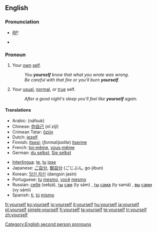 ==English==

===Pronunciation===
{{English reflexive pronouns}}
* ''[[RP]]:'' {{IPA|/jɔːˈself/}}
*{{audio|en-us-yourself.ogg|Audio (US)}}
*:{{rhymes|ɛlf}}

===Pronoun===
{{en-pron|desc=referring to the person being spoken to, previously mentioned|the reflexive case of|you}}

# Your [[own]] [[self]].
#: ''You '''yourself''' know that what you wrote was wrong.''
#: ''Be careful with that fire or you'll burn '''yourself'''.''
# Your [[usual]], [[normal]], or [[true]] self.
#: ''After a good night's sleep you'll feel like '''yourself''' again.''

====Translations====
{{trans-top}}
*Arabic: {{Arab|[[نفسك|نَفْسُك]]}} (náfsuk)
*Chinese: [[你自己]] (nǐ zìjǐ)
*Crimean Tatar: [[özün]]
*Dutch: [[jezelf]]
*Finnish: [[itsesi]]; (''formal/polite'') [[itsenne]]
*French: [[toi-même]], [[vous-même]]
*German: [[du selbst]], [[Sie selbst]]
{{trans-mid}}
*[[Interlingua]]: [[te]], [[tu]] [[ipse]]
*Japanese: [[ご自分]], [[御自分]] (ごじぶん, go-jibun)
*Korean: [[당신 자신]] (dangsin jasin)
*Portuguese: [[tu#Portuguese|tu]] [[mesmo]], [[você]] [[mesmo]]
*Russian: [[себя]] (sebjá), [[ты#Russian|ты]] [[сам#Russian|сам]] (ty sám) {{m}}, [[ты#Russian|ты]] [[сам#Russian|сама]] (ty samá) {{f}}, [[вы#Russian|вы]] [[cam#Russian|сами]] (vy sámi)
*Spanish: [[ti]], [[tú]] [[mismo]]
{{trans-bottom}}

[[Category:English second person pronouns]]

[[fr:yourself]]
[[ko:yourself]]
[[io:yourself]]
[[it:yourself]]
[[hu:yourself]]
[[ja:yourself]]
[[pl:yourself]]
[[simple:yourself]]
[[fi:yourself]]
[[ta:yourself]]
[[te:yourself]]
[[tr:yourself]]
[[zh:yourself]]